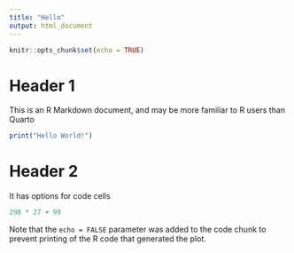```yaml
---
title: "Hello"
output: html_document
---
```


```r
knitr::opts_chunk$set(echo = TRUE)
```

# Header 1

This is an R Markdown document, and may be more familiar to R users than Quarto

```r
print("Hello World!")
```

# Header 2

It has options for code cells

```r
298 * 27 + 99
```

Note that the `echo = FALSE` parameter was added to the code chunk to prevent printing of the R code that generated the plot.
